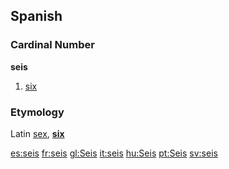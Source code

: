 == Spanish ==

===Cardinal Number===
'''seis'''

# [[six]]

===Etymology===
Latin [[sex]], '''[[six]]'''

[[es:seis]]
[[fr:seis]]
[[gl:Seis]]
[[it:seis]]
[[hu:Seis]]
[[pt:Seis]]
[[sv:seis]]
